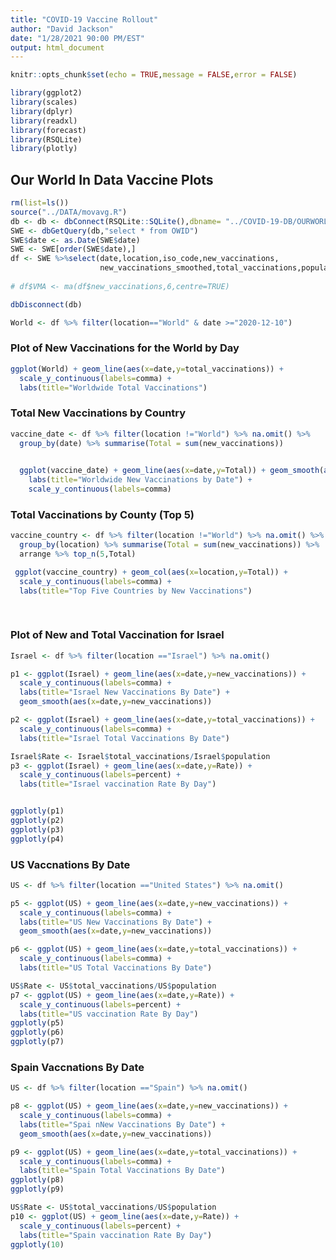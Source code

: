```yaml
---
title: "COVID-19 Vaccine Rollout"
author: "David Jackson"
date: "1/28/2021 90:00 PM/EST"
output: html_document
---
```


```r
knitr::opts_chunk$set(echo = TRUE,message = FALSE,error = FALSE)

library(ggplot2)
library(scales)
library(dplyr)
library(readxl)
library(forecast)
library(RSQLite)
library(plotly)
```

## Our World In Data Vaccine Plots

```r
rm(list=ls())
source("../DATA/movavg.R")
db <- db <- dbConnect(RSQLite::SQLite(),dbname= "../COVID-19-DB/OURWORLD.sqlite3")
SWE <- dbGetQuery(db,"select * from OWID")
SWE$date <- as.Date(SWE$date)
SWE <- SWE[order(SWE$date),]
df <- SWE %>%select(date,location,iso_code,new_vaccinations,
                    new_vaccinations_smoothed,total_vaccinations,population)
                    
# df$VMA <- ma(df$new_vaccinations,6,centre=TRUE)

dbDisconnect(db)
```
```r
World <- df %>% filter(location=="World" & date >="2020-12-10") 
```

### Plot of New Vaccinations for the World by Day

```r
ggplot(World) + geom_line(aes(x=date,y=total_vaccinations)) +
  scale_y_continuous(labels=comma) + 
  labs(title="Worldwide Total Vaccinations")
```

### Total New Vaccinations by Country

```r
vaccine_date <- df %>% filter(location !="World") %>% na.omit() %>%
  group_by(date) %>% summarise(Total = sum(new_vaccinations))
    

```
```r
  ggplot(vaccine_date) + geom_line(aes(x=date,y=Total)) + geom_smooth(aes(x=date,y=Total)) +
    labs(title="Worldwide New Vaccinations by Date") +
    scale_y_continuous(labels=comma)
```

### Total Vaccinations by County (Top 5)

```r
vaccine_country <- df %>% filter(location !="World") %>% na.omit() %>%
  group_by(location) %>% summarise(Total = sum(new_vaccinations)) %>%
  arrange %>% top_n(5,Total)

```
```r
 ggplot(vaccine_country) + geom_col(aes(x=location,y=Total)) +
  scale_y_continuous(labels=comma) +
  labs(title="Top Five Countries by New Vaccinations")
  
  
```

### Plot of New and Total Vaccination for Israel

```r
Israel <- df %>% filter(location =="Israel") %>% na.omit()
```
```r
p1 <- ggplot(Israel) + geom_line(aes(x=date,y=new_vaccinations)) +
  scale_y_continuous(labels=comma) +
  labs(title="Israel New Vaccinations By Date") +
  geom_smooth(aes(x=date,y=new_vaccinations))
```
```r
p2 <- ggplot(Israel) + geom_line(aes(x=date,y=total_vaccinations)) +
  scale_y_continuous(labels=comma) +
  labs(title="Israel Total Vaccinations By Date") 

```
```r
Israel$Rate <- Israel$total_vaccinations/Israel$population
p3 <- ggplot(Israel) + geom_line(aes(x=date,y=Rate)) +
  scale_y_continuous(labels=percent) +
  labs(title="Israel vaccination Rate By Day")


ggplotly(p1)
ggplotly(p2)
ggplotly(p3)
ggplotly(p4)
```

### US Vaccnations By Date


```r
US <- df %>% filter(location =="United States") %>% na.omit()
```
```r
p5 <- ggplot(US) + geom_line(aes(x=date,y=new_vaccinations)) +
  scale_y_continuous(labels=comma) +
  labs(title="US New Vaccinations By Date") +
  geom_smooth(aes(x=date,y=new_vaccinations))
```
```r
p6 <- ggplot(US) + geom_line(aes(x=date,y=total_vaccinations)) +
  scale_y_continuous(labels=comma) +
  labs(title="US Total Vaccinations By Date") 

```

```r
US$Rate <- US$total_vaccinations/US$population
p7 <- ggplot(US) + geom_line(aes(x=date,y=Rate)) +
  scale_y_continuous(labels=percent) +
  labs(title="US vaccination Rate By Day")
ggplotly(p5)
ggplotly(p6)
ggplotly(p7)

```

### Spain Vaccnations By Date

```r
US <- df %>% filter(location =="Spain") %>% na.omit()
```
```r
p8 <- ggplot(US) + geom_line(aes(x=date,y=new_vaccinations)) +
  scale_y_continuous(labels=comma) +
  labs(title="Spai nNew Vaccinations By Date") +
  geom_smooth(aes(x=date,y=new_vaccinations))
```
```r
p9 <- ggplot(US) + geom_line(aes(x=date,y=total_vaccinations)) +
  scale_y_continuous(labels=comma) +
  labs(title="Spain Total Vaccinations By Date") 
ggplotly(p8)
ggplotly(p9)

```

```r
US$Rate <- US$total_vaccinations/US$population
p10 <- ggplot(US) + geom_line(aes(x=date,y=Rate)) +
  scale_y_continuous(labels=percent) +
  labs(title="Spain vaccination Rate By Day")
ggplotly(10)
```